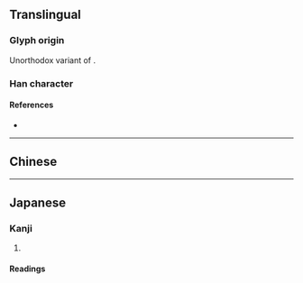 {{also|灌}}
{{character info/new}}
==Translingual==

===Glyph origin===
Unorthodox variant of {{l|mul|灌}}.

===Han character===
{{Han char|rn=85|rad=水|as=11|sn=14|four=|canj=EOKG|ids=⿰氵𮥶}}

====References====
* {{Han ref|kx=0648.281|dkj=18216|dj=1058.110|hdz=31724.080|uh=6F45|ud=28485}}

----

==Chinese==
{{zh-see|灌|v}}

----

==Japanese==
{{ja-kanji forms|潅|灌}}

===Kanji===
{{ja-kanji|grade=|rs=水11|kyu=灌}}

# {{rfdef|ja|sort=水11}}

====Readings====
{{ja-readings
|goon=かん
|kanon=かん
|kun=そそ-ぐ
}}